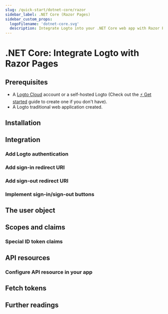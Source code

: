 ```yaml
---
slug: /quick-start/dotnet-core/razor
sidebar_label: .NET Core (Razor Pages)
sidebar_custom_props:
  logoFilename: 'dotnet-core.svg'
  description: Integrate Logto into your .NET Core web app with Razor Pages and view models.
---
```




# .NET Core: Integrate Logto with Razor Pages

<GuideTip />

## Prerequisites

- A [Logto Cloud](https://cloud.logto.io) account or a self-hosted Logto (Check out the [⚡ Get started](../../../docs/tutorials/get-started/) guide to create one if you don't have).
- A Logto traditional web application created.

## Installation

<Installation />

## Integration

### Add Logto authentication

<AddAuthentication />

### Add sign-in redirect URI

<AddSignInRedirectUri />

### Add sign-out redirect URI

<AddSignOutRedirectUri />

### Implement sign-in/sign-out buttons

<ImplementButtons />

<Checkpoint />

## The user object

<TheUserObject />

## Scopes and claims

<ScopesAndClaims />

### Special ID token claims

<SpecialIdTokenClaims />

## API resources

<ApiResourcesDescription />

### Configure API resource in your app

<ConfigureApiResources />

## Fetch tokens

<FetchTokens />

## Further readings

<FurtherReadings />
